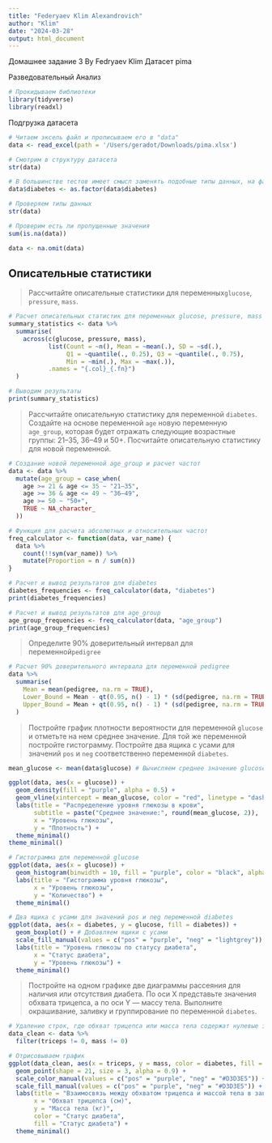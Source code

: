 ```yaml
---
title: "Federyaev Klim Alexandrovich"
author: "Klim"
date: "2024-03-28"
output: html_document
---
```


Домашнее задание 3
By Fedryaev Klim
Датасет pima 

Разведовательный Анализ


```r
# Прокидываем библиотеки
library(tidyverse)
library(readxl)
```

Подгрузка датасета

```r
# Читаем эксель файл и прописываем его в "data"
data <- read_excel(path = '/Users/geradot/Downloads/pima.xlsx')

# Смотрим в структуру датасета
str(data)
```

```r
# В большинстве тестов имеет смысл заменять подобные типы данных, на фактор diabetes на factor
data$diabetes <- as.factor(data$diabetes)

# Проверяем типы данных
str(data)
```

```r
# Проверим есть ли пропущенные значения
sum(is.na(data))

data <- na.omit(data)
```

## Описательные статистики

> Рассчитайте описательные статистики для переменных`glucose`, `pressure`, `mass`.

```r
# Расчет описательных статистик для переменных glucose, pressure, mass 
summary_statistics <- data %>%
  summarise(
    across(c(glucose, pressure, mass),
           list(Count = ~n(), Mean = ~mean(.), SD = ~sd(.),
                Q1 = ~quantile(., 0.25), Q3 = ~quantile(., 0.75),
                Min = ~min(.), Max = ~max(.)),
           .names = "{.col}_{.fn}")
  )

# Выводим результаты
print(summary_statistics)

```

> Рассчитайте описательную статистику для переменной `diabetes`. Создайте на основе переменной `age` новую переменную `age_group`, которая будет отражать следующие возрастные группы: 21–35, 36–49 и 50+. Посчитайте описательную статистику для новой переменной.

```r
# Создание новой переменной age_group и расчет частот
data <- data %>%
  mutate(age_group = case_when(
    age >= 21 & age <= 35 ~ "21–35",
    age >= 36 & age <= 49 ~ "36–49",
    age >= 50 ~ "50+",
    TRUE ~ NA_character_
  ))

# Функция для расчета абсолютных и относительных частот
freq_calculator <- function(data, var_name) {
  data %>%
    count(!!sym(var_name)) %>%
    mutate(Proportion = n / sum(n))
}

# Расчет и вывод результатов для diabetes
diabetes_frequencies <- freq_calculator(data, "diabetes")
print(diabetes_frequencies)

# Расчет и вывод результатов для age_group
age_group_frequencies <- freq_calculator(data, "age_group")
print(age_group_frequencies)

```

> Определите 90% доверительный интервал для переменной`pedigree`

```r
# Расчет 90% доверительного интервала для переменной pedigree
data %>%
  summarise(
    Mean = mean(pedigree, na.rm = TRUE),
    Lower_Bound = Mean - qt(0.95, n() - 1) * (sd(pedigree, na.rm = TRUE) / sqrt(n())),
    Upper_Bound = Mean + qt(0.95, n() - 1) * (sd(pedigree, na.rm = TRUE) / sqrt(n()))
  )
```

> Постройте график плотности вероятности для переменной `glucose` и отметьте на нем среднее значение. Для той же переменной постройте гистограмму. Постройте два ящика с усами для значений `pos` и `neg` соответственно переменной `diabetes`. 

```r

mean_glucose <- mean(data$glucose) # Вычисляем среднее значение glucose

ggplot(data, aes(x = glucose)) +
  geom_density(fill = "purple", alpha = 0.5) + 
  geom_vline(xintercept = mean_glucose, color = "red", linetype = "dashed") + 
  labs(title = "Распределение уровня глюкозы в крови",
       subtitle = paste("Среднее значение:", round(mean_glucose, 2)),
       x = "Уровень глюкозы",
       y = "Плотность") +
  theme_minimal()
theme_minimal() 

```

```r
# Гистограмма для переменной glucose
ggplot(data, aes(x = glucose)) +
  geom_histogram(binwidth = 10, fill = "purple", color = "black", alpha = 0.7) + 
  labs(title = "Гистограмма уровня глюкозы",
       x = "Уровень глюкозы",
       y = "Количество") +
  theme_minimal()
```

```r
# Два ящика с усами для значений pos и neg переменной diabetes
ggplot(data, aes(x = diabetes, y = glucose, fill = diabetes)) +
  geom_boxplot() + # Добавляем ящики с усами
  scale_fill_manual(values = c("pos" = "purple", "neg" = "lightgrey")) + # Задаем цвета
  labs(title = "Уровень глюкозы по статусу диабета",
       x = "Статус диабета",
       y = "Уровень глюкозы") +
  theme_minimal()
```

> Постройте на одном графике две диаграммы рассеяния для наличия или отсутствия диабета. По оси X представьте значения обхвата трицепса, а по оси Y — массу тела. Выполните окрашивание, заливку и группирование по переменной `diabetes`.

```r
# Удаление строк, где обхват трицепса или масса тела содержат нулевые значения
data_clean <- data %>%
  filter(triceps != 0, mass != 0)

# Отрисовываем график
ggplot(data_clean, aes(x = triceps, y = mass, color = diabetes, fill = diabetes)) +
  geom_point(shape = 21, size = 3, alpha = 0.9) +
  scale_color_manual(values = c("pos" = "purple", "neg" = "#D3D3E5")) + 
  scale_fill_manual(values = c("pos" = "purple", "neg" = "#D3D3E5")) + 
  labs(title = "Взаимосвязь между обхватом трицепса и массой тела в зависимости от статуса диабета",
       x = "Обхват трицепса (см)",
       y = "Масса тела (кг)",
       color = "Статус диабета",
       fill = "Статус диабета") +
  theme_minimal()
```

